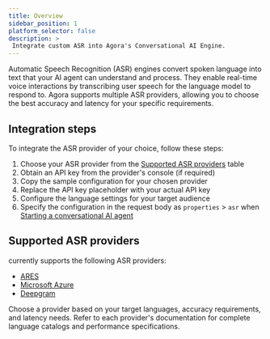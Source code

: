 ```yaml
---
title: Overview
sidebar_position: 1
platform_selector: false
description: >
 Integrate custom ASR into Agora's Conversational AI Engine.
---
```


Automatic Speech Recognition (ASR) engines convert spoken language into text that your AI agent can understand and process. They enable real-time voice interactions by transcribing user speech for the language model to respond to. Agora supports multiple ASR providers, allowing you to choose the best accuracy and latency for your specific requirements.

## Integration steps

To integrate the ASR provider of your choice, follow these steps:

1. Choose your ASR provider from the [Supported ASR providers](#supported-asr-providers) table
1. Obtain an API key from the provider's console (if required)
1. Copy the sample configuration for your chosen provider
1. Replace the API key placeholder with your actual API key
1. Configure the language settings for your target audience
1. Specify the configuration in the request body as `properties` > `asr` when [Starting a conversational AI agent](../../rest-api/join)

## Supported ASR providers

<Vpd k="NAME" /> currently supports the following ASR providers:

- [ARES](ares) 
- [Microsoft Azure](microsoft) 
- [Deepgram](deepgram) 

Choose a provider based on your target languages, accuracy requirements, and latency needs. Refer to each provider's documentation for complete language catalogs and performance specifications.

